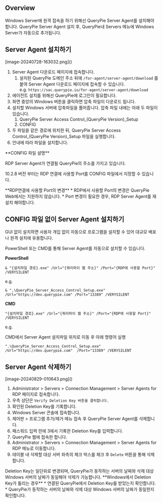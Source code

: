 
## Overview

Windows Server에 원격 접속을 하기 위해선 QueryPie Server Agent를 설치해야 합니다. QueryPie Server Agent 설치 후, QueryPie내 Servers 메뉴에 Windows Server가 자동으로 추가됩니다.


## Server Agent 설치하기

<p align="center">
<div>[image-20240728-163032.png]()</div>
</p>

1. Server Agent 다운로드 페이지에 접속합니다.
    1. 설치된 QueryPie 도메인 주소 뒤에 `/for-agent/server-agent/download` 를 붙여 Server Agent 다운로드 페이지에 접속할 수 있습니다.<br/>e.g. `https://sac.querypie.io/for-agent/server-agent/download`
2. 에이전트 설치를 위해선 QueryPie에 로그인이 필요합니다.
3. 화면 중앙의 Windows 버튼을 클릭하면 압축 파일이 다운로드 됩니다.
4. 설치할 Windows 서버에 압축파일을 풀어줍니다. 압축 파일 내에는 아래 두 파일이 있습니다.
    1. QueryPie Server Access Control_(QueryPie Version)_Setup
    2. CONFIG
5. 두 파일을 같은 경로에 위치한 뒤, QueryPie Server Access Control_(QueryPie Version)_Setup 파일을 실행합니다.
6. 안내에 따라 파일을 설치합니다. 

<Callout type="info">
**CONFIG 파일 설명**

RDP Server Agent가 연결될 QueryPie의 주소를 가지고 있습니다.

10.2.8 버전 부터는 RDP 연결에 사용할 Port를 CONFIG 파일에서 지정할 수 있습니다.
</Callout>

<Callout type="important">
**RDP연결에 사용할 Port의 변경**
* RDP에서 사용할 Port의 변경은 QueryPie Web에서는 지원하지 않습니다.
* Port 변경이 필요한 경우, RDP Server Agent를 재설치 해야합니다.
</Callout>


## CONFIG 파일 없이 Server Agent 설치하기

GUI 없이 설치하면 사용자 개입 없이 자동으로 프로그램을 설치할 수 있어 대규모 배포나 원격 설치에 유용합니다.

PowerShell 또는 CMD를 통해 Server Agent를 자동으로 설치할 수 있습니다.

**PowerShell**
```
& "{설치파일 경로}.exe" /Url="{쿼리파이 웹 주소}" /Port="{RDP에 사용할 Port}" /VERYSILENT
```

e.g.
```
& ".\QueryPie_Server_Access_Control_Setup.exe" /Url="https://dev.querypie.com" /Port="13389" /VERYSILENT
```


**CMD**
```
"{설치파일 경로}.exe" /Url="{쿼리파이 웹 주소}" /Port="{RDP에 사용할 Port}" /VERYSILENT
```

e.g.

CMD에서 Server Agent 설치파일 위치로 이동 후 아래 명령어 실행
```
".\QueryPie_Server_Access_Control_Setup.exe" /Url="https://dev.querypie.com"  /Port="13389" /VERYSILENT
```


## Server Agent 삭제하기

<p align="center">
<div>[image-20240829-010643.png]()</div>
</p>

1. Administrator &gt; Servers &gt; Connection Management &gt; Server Agents for RDP 페이지로 접속합니다.
2. 우측 상단은 `Verify Deletion Key 버튼을 클릭합니다.`
3. 확인된 Deletion Key를 기록합니다.
4. Windows Server 콘솔에 접속합니다.
5. 제어판 &gt; 프로그램 추가/제거 메뉴 접속 후 QueryPie Server Agent를 삭제합니다.
6. 패스워드 입력 란에 3에서 기록한 Deletion Key를 입력합니다.
7. QueryPie 웹에 접속한 합니다.
8. Administrator &gt; Servers &gt; Connection Management &gt; Server Agents for RDP 메뉴로 이동합니다.
9. 테이블 내 삭제할 대상 서버 좌측의 체크 박스를 체크 후 `Delete` 버튼을 통해 삭제합니다.


<Callout type="info">
Deletion Key는 일단위로 변경되며, QueryPie가 동작하는 서버의 날짜와 삭제 대상 Windows 서버의 날짜가 동일해야 삭제가 가능합니다.
</Callout>

<Callout type="important">
**Windows에서 Deletion Key가 틀리는 경우**
* 연결된 QueryPie에서 Deletion Key를 받았는지 확인합니다.
* QueryPie가 동작하는 서버의 날짜와 삭제 대상 Windows 서버의 날짜가 동일한지 확인합니다.
</Callout>
